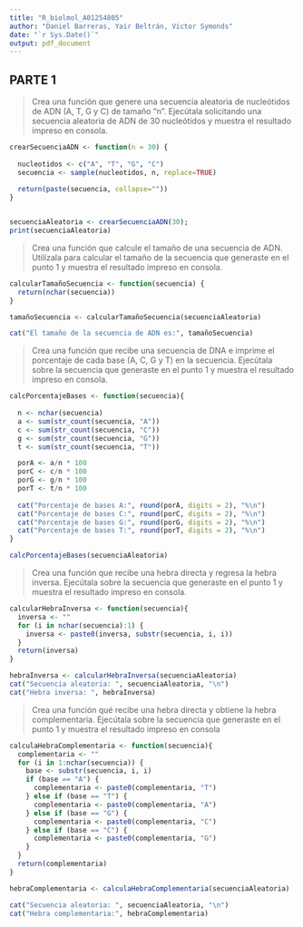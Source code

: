 ---
title: "R_biolmol_A01254805"
author: "Daniel Barreras, Yair Beltrán, Victor Symonds"
date: "`r Sys.Date()`"
output: pdf_document
---


## PARTE 1

>Crea una función que genere una secuencia aleatoria de nucleótidos de ADN (A, T,
G y C) de tamaño “n”.
Ejecútala solicitando una secuencia aleatoria de ADN de 30 nucleótidos y muestra
el resultado impreso en consola.

``` {r}
crearSecuenciaADN <- function(n = 30) {
  
  nucleotidos <- c("A", "T", "G", "C")
  secuencia <- sample(nucleotidos, n, replace=TRUE)
  
  return(paste(secuencia, collapse=""))
}


secuenciaAleatoria <- crearSecuenciaADN(30);
print(secuenciaAleatoria)
```


>Crea una función que calcule el tamaño de una secuencia de ADN.
Utilízala para calcular el tamaño de la secuencia que generaste en el punto 1 y
muestra el resultado impreso en consola.

```{r}
calcularTamañoSecuencia <- function(secuencia) {
  return(nchar(secuencia))
}

tamañoSecuencia <- calcularTamañoSecuencia(secuenciaAleatoria)

cat("El tamaño de la secuencia de ADN es:", tamañoSecuencia)
```


>Crea una función que recibe una secuencia de DNA e imprime el porcentaje de
cada base (A, C, G y T) en la secuencia. Ejecútala sobre la secuencia que generaste
en el punto 1 y muestra el resultado impreso en consola.

```{r}
calcPorcentajeBases <- function(secuencia){
  
  n <- nchar(secuencia)
  a <- sum(str_count(secuencia, "A")) 
  c <- sum(str_count(secuencia, "C")) 
  g <- sum(str_count(secuencia, "G"))
  t <- sum(str_count(secuencia, "T"))

  porA <- a/n * 100
  porC <- c/n * 100
  porG <- g/n * 100
  porT <- t/n * 100
  
  cat("Porcentaje de bases A:", round(porA, digits = 2), "%\n")
  cat("Porcentaje de bases C:", round(porC, digits = 2), "%\n")
  cat("Porcentaje de bases G:", round(porG, digits = 2), "%\n")
  cat("Porcentaje de bases T:", round(porT, digits = 2), "%\n")
}

calcPorcentajeBases(secuenciaAleatoria)
```


>Crea una función que recibe una hebra directa y regresa la hebra inversa.
Ejecútala sobre la secuencia que generaste en el punto 1 y muestra el resultado
impreso en consola.

```{r}
calcularHebraInversa <- function(secuencia){
  inversa <- ""
  for (i in nchar(secuencia):1) {
    inversa <- paste0(inversa, substr(secuencia, i, i))
  }
  return(inversa)
}

hebraInversa <- calcularHebraInversa(secuenciaAleatoria)
cat("Secuencia aleatoria: ", secuenciaAleatoria, "\n")
cat("Hebra inversa: ", hebraInversa)
```

>Crea una función qué recibe una hebra directa y obtiene la hebra complementaria.
Ejecútala sobre la secuencia que generaste en el punto 1 y muestra el resultado
impreso en consola

```{r}
calculaHebraComplementaria <- function(secuencia){
  complementaria <- ""
  for (i in 1:nchar(secuencia)) {
    base <- substr(secuencia, i, i)
    if (base == "A") {
      complementaria <- paste0(complementaria, "T")
    } else if (base == "T") {
      complementaria <- paste0(complementaria, "A")
    } else if (base == "G") {
      complementaria <- paste0(complementaria, "C")
    } else if (base == "C") {
      complementaria <- paste0(complementaria, "G")
    }
  }
  return(complementaria)
}

hebraComplementaria <- calculaHebraComplementaria(secuenciaAleatoria)

cat("Secuencia aleatoria: ", secuenciaAleatoria, "\n")
cat("Hebra complementaria:", hebraComplementaria)
```
